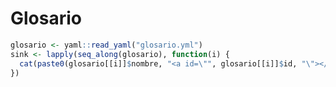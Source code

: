 # Glosario

```r
glosario <- yaml::read_yaml("glosario.yml")
sink <- lapply(seq_along(glosario), function(i) {
  cat(paste0(glosario[[i]]$nombre, "<a id=\"", glosario[[i]]$id, "\"></a>", "\n : ", glosario[[i]]$def))
})

```



